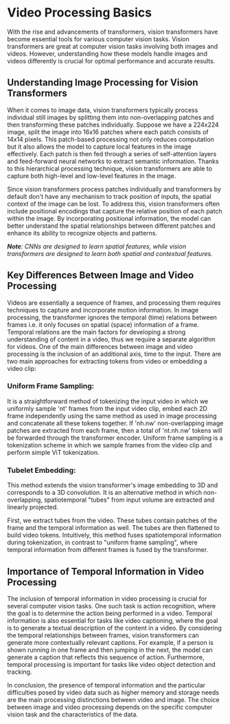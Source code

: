 # Video Processing Basics
With the rise and advancements of transformers, vision transformers have become essential tools for various computer vision tasks. Vision transformers are great at computer vision tasks involving both images and videos.
However, understanding how these models handle images and videos differently is crucial for optimal performance and accurate results.

## Understanding Image Processing for Vision Transformers
When it comes to image data, vision transformers typically process individual still images by splitting them into non-overlapping patches and then transforming these patches individually.
Suppose we have a 224x224 image, split the image into 16x16 patches where each patch consists of 14x14 pixels. This patch-based processing not only reduces computation but it also allows the model to capture local features in the image effectively.
Each patch is then fed through a series of self-attention layers and feed-forward neural networks to extract semantic information. Thanks to this hierarchical processing technique, vision transformers are able to capture both high-level and low-level features in the image.

Since vision transformers process patches individually and transformers by default don't have any mechanism to track position of inputs, the spatial context of the image can be lost.
To address this, vision transformers often include positional encodings that capture the relative position of each patch within the image. By incorporating positional information, the model can better understand the spatial relationships between different patches and enhance its ability to recognize objects and patterns.

*__Note__: CNNs are designed to learn spatial features, while vision transformers are designed to learn both spatial and contextual features.*

## Key Differences Between Image and Video Processing
Videos are essentially a sequence of frames, and processing them requires techniques to capture and incorporate motion information. In image processing, the transformer ignores the temporal (time) relations between frames i.e. it only focuses on spatial (space) information of a frame.
Temporal relations are the main factors for developing a strong understanding of content in a video, thus we require a separate algorithm for videos. One of the main differences between image and video processing is the inclusion of an additional axis, time to the input. 
There are two main approaches for extracting tokens from video or embedding a video clip:

### Uniform Frame Sampling:
It is a straightforward method of tokenizing the input video in which we uniformly sample 'nt' frames from the input video clip, embed each 2D frame independently using the same method as used in image processing and concatenate all these tokens together.
If 'nh.nw' non-overlapping image patches are extracted from each frame, then a total of 'nt.nh.nw' tokens will be forwarded through the transformer encoder. Uniform frame sampling is a tokenization scheme in which we sample frames from the video clip and perform simple ViT tokenization.

### Tubelet Embedding:
This method extends the vision transformer's image embedding to 3D and corresponds to a 3D convolution. It is an alternative method in which non-overlapping, spatiotemporal "tubes" from input volume are extracted and linearly projected.


First, we extract tubes from the video. These tubes contain patches of the frame and the temporal information as well. The tubes are then flattened to build video tokens. Intuitively, this method fuses spatiotemporal information during tokenization, in contrast to "uniform frame sampling", where temporal information from different frames is fused by the transformer.



## Importance of Temporal Information in Video Processing
The inclusion of temporal information in video processing is crucial for several computer vision tasks. One such task is action recognition, where the goal is to determine the action being performed in a video. Temporal information is also essential for tasks like video captioning, where the goal is to generate a textual description of the content in a video.
By considering the temporal relationships between frames, vision transformers can generate more contextually relevant captions. For example, if a person is shown running in one frame and then jumping in the next, the model can generate a caption that reflects this sequence of action. Furthermore, temporal processing is important for tasks like video object detection and tracking. 

In conclusion, the presence of temporal information and the particular difficulties posed by video data such as higher memory and storage needs are the main processing distinctions between video and image. The choice between image and video processing depends on the specific computer vision task and the characteristics of the data.
